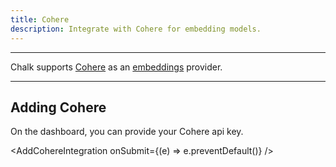 ```yaml
---
title: Cohere
description: Integrate with Cohere for embedding models.
---
```



---

Chalk supports [Cohere](https://cohere.com/embed) as an [embeddings](/docs/embeddings#cohere) provider.


---

## Adding Cohere

On the dashboard, you can provide your Cohere api key.

<AddCohereIntegration onSubmit={(e) => e.preventDefault()} />
